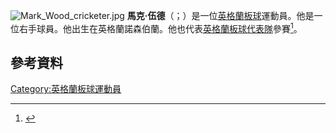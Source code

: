 {{expand|time=2015-07-10T15:05:35+00:00}}
[[File:Mark_Wood_cricketer.jpg|thumb]]
'''馬克·伍德'''（{{lang-en|Mark Wood}}；{{bd|1990年|1月11日}}）是一位[[英格蘭|英格蘭]][[板球|板球]]運動員。他是一位右手球員。他出生在英格蘭諾森伯蘭。他也代表[[英格蘭板球代表隊|英格蘭板球代表隊]]參賽<ref name="ENGSQUAD">{{cite web|url=http://www.bbc.co.uk/sport/0/cricket/31942514|title=Jonathan Trott: England recall Warwickshire batsman|publisher=BBC Sport|date=18 March 2015|accessdate=18 March 2015|archive-date=2015-05-21|archive-url=https://web.archive.org/web/20150521185408/http://www.bbc.co.uk/sport/0/cricket/31942514|dead-url=no}}</ref>。

==參考資料==
{{Reflist}}

{{DEFAULTSORT:Wood, Mark}}
[[Category:英格蘭板球運動員|Category:英格蘭板球運動員]]

{{Sport-bio-stub}}